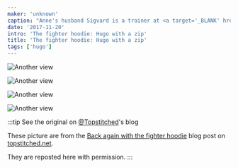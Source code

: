 ```yaml
---
maker: 'unknown'
caption: "Anne's husband Sigvard is a trainer at <a target='_BLANK' href='http://fighter.org/'>the local kick boxing club</a>. Hence the name fighter hoodie"
date: '2017-11-20'
intro: 'The fighter hoodie: Hugo with a zip'
title: 'The fighter hoodie: Hugo with a zip'
tags: ['hugo']
---
```


<!-- truncate -->

![Another view](https://posts.freesewing.org/uploads/fighter_hoodie_1_69359b6e7d.jpg 'Another view')

![Another view](https://posts.freesewing.org/uploads/fighter_hoodie_2_c74c303646.jpg)

![Another view](https://posts.freesewing.org/uploads/fighter_hoodie_3_f8766d848b.jpg)

![Another view](https://posts.freesewing.org/uploads/fighter_hoodie_4_881e549c9b.jpg)

:::tip See the original on [@Topstitched](/users/Topstitched)'s blog

These picture are from the [Back again with the fighter hoodie](http://www.topstitched.net/?p=1431)
blog post on [topstitched.net](http://www.topstitched.net/).

They are reposted here with permission.
:::
